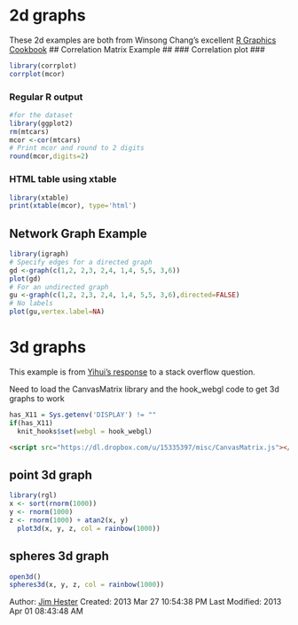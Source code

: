 # 2d graphs #
These 2d examples are both from Winsong Chang's excellent [R Graphics Cookbook](http://www.amazon.com/R-Graphics-Cookbook-Winston-Chang/dp/1449316956)
## Correlation Matrix Example ##
### Correlation plot ###
```r
library(corrplot)
corrplot(mcor)
```
### Regular R output ###
```r
#for the dataset
library(ggplot2)
rm(mtcars)
mcor <-cor(mtcars)
# Print mcor and round to 2 digits
round(mcor,digits=2)
```
### HTML table using xtable ###
```r
library(xtable)
print(xtable(mcor), type='html')
```
## Network Graph Example ##
```r
library(igraph)
# Specify edges for a directed graph
gd <-graph(c(1,2, 2,3, 2,4, 1,4, 5,5, 3,6))
plot(gd)
# For an undirected graph
gu <-graph(c(1,2, 2,3, 2,4, 1,4, 5,5, 3,6),directed=FALSE)
# No labels
plot(gu,vertex.label=NA)
```
# 3d graphs #
This example is from [Yihui's response](http://stackoverflow.com/questions/14879210/including-a-interactive-3d-figure-with-knitr) to a stack overflow question.

Need to load the CanvasMatrix library and the hook_webgl code to get 3d graphs to work
```r
has_X11 = Sys.getenv('DISPLAY') != ""
if(has_X11)
  knit_hooks$set(webgl = hook_webgl)
```
```html
<script src="https://dl.dropbox.com/u/15335397/misc/CanvasMatrix.js"></script>
```
<script src="https://dl.dropbox.com/u/15335397/misc/CanvasMatrix.js"></script>

## point 3d graph ##
```r
library(rgl)
x <- sort(rnorm(1000))
y <- rnorm(1000)
z <- rnorm(1000) + atan2(x, y)
  plot3d(x, y, z, col = rainbow(1000))
```
## spheres 3d graph ##
```r
open3d()
spheres3d(x, y, z, col = rainbow(1000))
```

Author: [Jim Hester](http://jimhester.com)
Created: 2013 Mar 27 10:54:38 PM
Last Modified: 2013 Apr 01 08:43:48 AM
